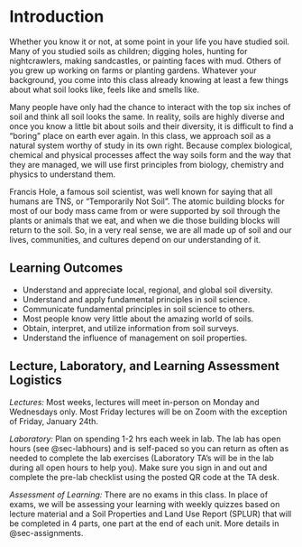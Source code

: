 # Introduction

Whether you know it or not, at some point in your life you have studied soil. Many of you studied soils as children; digging holes, hunting for nightcrawlers, making sandcastles, or painting faces with mud. Others of you grew up working on farms or planting gardens. Whatever your background, you come into this class already knowing at least a few things about what soil looks like, feels like and smells like.

Many people have only had the chance to interact with the top six inches of soil and think all soil looks the same. In reality, soils are highly diverse and once you know a little bit about soils and their diversity, it is difficult to find a "boring" place on earth ever again. In this class, we approach soil as a natural system worthy of study in its own right. Because complex biological, chemical and physical processes affect the way soils form and the way that they are managed, we will use first principles from biology, chemistry and physics to understand them.

Francis Hole, a famous soil scientist, was well known for saying that all humans are TNS, or "Temporarily Not Soil". The atomic building blocks for most of our body mass came from or were supported by soil through the plants or animals that we eat, and when we die those building blocks will return to the soil. So, in a very real sense, we are all made up of soil and our lives, communities, and cultures depend on our understanding of it.

## Learning Outcomes

-   Understand and appreciate local, regional, and global soil diversity.
-   Understand and apply fundamental principles in soil science.
-   Communicate fundamental principles in soil science to others.
-   Most people know very little about the amazing world of soils.
-   Obtain, interpret, and utilize information from soil surveys.
-   Understand the influence of management on soil properties.

## Lecture, Laboratory, and Learning Assessment Logistics

*Lectures:* Most weeks, lectures will meet in-person on Monday and Wednesdays only. Most Friday lectures will be on Zoom with the exception of Friday, January 24th.

*Laboratory:* Plan on spending 1-2 hrs each week in lab. The lab has open hours (see @sec-labhours) and is self-paced so you can return as often as needed to complete the lab exercises (Laboratory TA's will be in the lab during all open hours to help you). Make sure you sign in and out and complete the pre-lab checklist using the posted QR code at the TA desk.

*Assessment of Learning:* There are no exams in this class. In place of exams, we will be assessing your learning with weekly quizzes based on lecture material and a Soil Properties and Land Use Report (SPLUR) that will be completed in 4 parts, one part at the end of each unit. More details in @sec-assignments.
